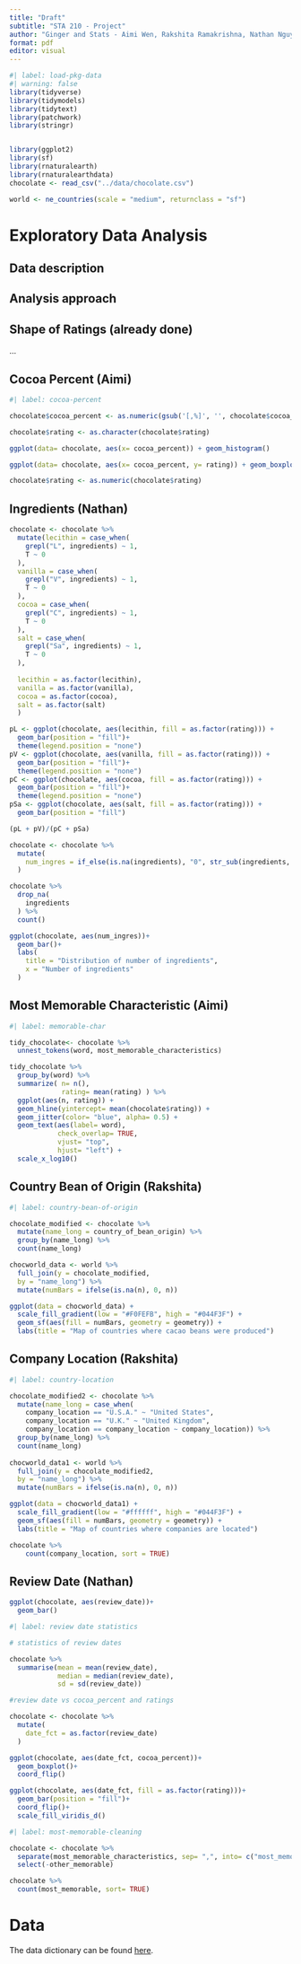 ```yaml
---
title: "Draft"
subtitle: "STA 210 - Project"
author: "Ginger and Stats - Aimi Wen, Rakshita Ramakrishna, Nathan Nguyen"
format: pdf
editor: visual
---
```


```r
#| label: load-pkg-data
#| warning: false
library(tidyverse)
library(tidymodels)
library(tidytext)
library(patchwork)
library(stringr)


library(ggplot2)
library(sf)
library(rnaturalearth)
library(rnaturalearthdata)
chocolate <- read_csv("../data/chocolate.csv")

world <- ne_countries(scale = "medium", returnclass = "sf")

```

# Exploratory Data Analysis

## Data description

## Analysis approach

## Shape of Ratings (already done)

...

## Cocoa Percent (Aimi)

```r
#| label: cocoa-percent

chocolate$cocoa_percent <- as.numeric(gsub('[,%]', '', chocolate$cocoa_percent))

chocolate$rating <- as.character(chocolate$rating) 

ggplot(data= chocolate, aes(x= cocoa_percent)) + geom_histogram() 

ggplot(data= chocolate, aes(x= cocoa_percent, y= rating)) + geom_boxplot()

chocolate$rating <- as.numeric(chocolate$rating) 
```

## Ingredients (Nathan)

```r
chocolate <- chocolate %>%
  mutate(lecithin = case_when(
    grepl("L", ingredients) ~ 1,
    T ~ 0
  ),
  vanilla = case_when(
    grepl("V", ingredients) ~ 1,
    T ~ 0
  ),
  cocoa = case_when(
    grepl("C", ingredients) ~ 1,
    T ~ 0
  ),
  salt = case_when(
    grepl("Sa", ingredients) ~ 1,
    T ~ 0
  ),
  
  lecithin = as.factor(lecithin),
  vanilla = as.factor(vanilla),
  cocoa = as.factor(cocoa),
  salt = as.factor(salt)
  )
```

```r
pL <- ggplot(chocolate, aes(lecithin, fill = as.factor(rating))) +
  geom_bar(position = "fill")+
  theme(legend.position = "none")
pV <- ggplot(chocolate, aes(vanilla, fill = as.factor(rating))) +
  geom_bar(position = "fill")+
  theme(legend.position = "none")
pC <- ggplot(chocolate, aes(cocoa, fill = as.factor(rating))) +
  geom_bar(position = "fill")+
  theme(legend.position = "none")
pSa <- ggplot(chocolate, aes(salt, fill = as.factor(rating))) +
  geom_bar(position = "fill")

(pL + pV)/(pC + pSa)

```

```r
chocolate <- chocolate %>%
  mutate(
    num_ingres = if_else(is.na(ingredients), "0", str_sub(ingredients, 1, 1))
  )
```

```r
chocolate %>%
  drop_na(
    ingredients
  ) %>%
  count()
```

```r
ggplot(chocolate, aes(num_ingres))+
  geom_bar()+
  labs(
    title = "Distribution of number of ingredients",
    x = "Number of ingredients"
  )
```

## Most Memorable Characteristic (Aimi)

```r
#| label: memorable-char

tidy_chocolate<- chocolate %>% 
  unnest_tokens(word, most_memorable_characteristics)

tidy_chocolate %>% 
  group_by(word) %>% 
  summarize( n= n(), 
             rating= mean(rating) ) %>%
  ggplot(aes(n, rating)) + 
  geom_hline(yintercept= mean(chocolate$rating)) + 
  geom_jitter(color= "blue", alpha= 0.5) + 
  geom_text(aes(label= word),
            check_overlap= TRUE, 
            vjust= "top", 
            hjust= "left") +
  scale_x_log10() 
```

## Country Bean of Origin (Rakshita)

```r
#| label: country-bean-of-origin

chocolate_modified <- chocolate %>%
  mutate(name_long = country_of_bean_origin) %>%
  group_by(name_long) %>%
  count(name_long)

chocworld_data <- world %>%
  full_join(y = chocolate_modified,
  by = "name_long") %>%
  mutate(numBars = ifelse(is.na(n), 0, n))

ggplot(data = chocworld_data) +
  scale_fill_gradient(low = "#F0FEFB", high = "#044F3F") +
  geom_sf(aes(fill = numBars, geometry = geometry)) +
  labs(title = "Map of countries where cacao beans were produced")
```

## Company Location (Rakshita)

```r
#| label: country-location

chocolate_modified2 <- chocolate %>%
  mutate(name_long = case_when(
    company_location == "U.S.A." ~ "United States",
    company_location == "U.K." ~ "United Kingdom",
    company_location == company_location ~ company_location)) %>%
  group_by(name_long) %>%
  count(name_long)
         
chocworld_data1 <- world %>%
  full_join(y = chocolate_modified2,
  by = "name_long") %>%
  mutate(numBars = ifelse(is.na(n), 0, n))

ggplot(data = chocworld_data1) +
  scale_fill_gradient(low = "#ffffff", high = "#044F3F") +
  geom_sf(aes(fill = numBars, geometry = geometry)) +
  labs(title = "Map of countries where companies are located")

chocolate %>%
    count(company_location, sort = TRUE)


```

## Review Date (Nathan)

```r
ggplot(chocolate, aes(review_date))+
  geom_bar()
```

```r
#| label: review date statistics

# statistics of review dates

chocolate %>%
  summarise(mean = mean(review_date),
            median = median(review_date),
            sd = sd(review_date))
```

```r
#review date vs cocoa_percent and ratings

chocolate <- chocolate %>%
  mutate(
    date_fct = as.factor(review_date)
  )

ggplot(chocolate, aes(date_fct, cocoa_percent))+
  geom_boxplot()+
  coord_flip()

ggplot(chocolate, aes(date_fct, fill = as.factor(rating)))+
  geom_bar(position = "fill")+
  coord_flip()+
  scale_fill_viridis_d()
```

```r
#| label: most-memorable-cleaning

chocolate <- chocolate %>%
  separate(most_memorable_characteristics, sep= ",", into= c("most_memorable", "other_memorable"), extra= "merge") %>%
  select(-other_memorable) 


```

```r
chocolate %>%
  count(most_memorable, sort= TRUE)
```

# Data

The data dictionary can be found [here](ADD%20LINK!!!).
